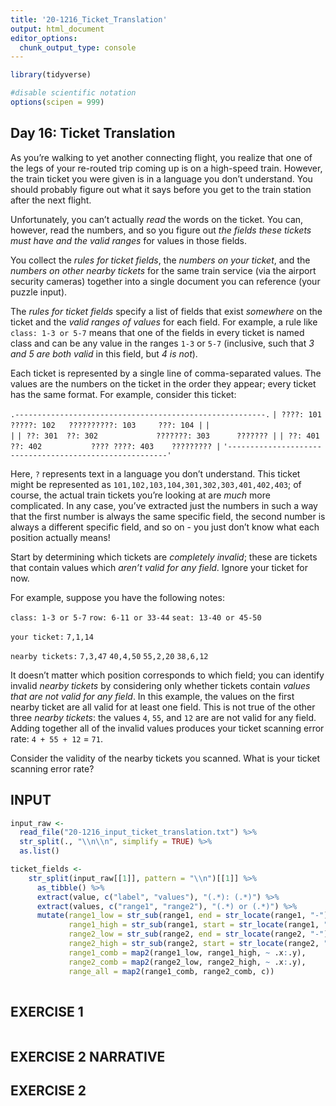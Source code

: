 ```yaml
---
title: '20-1216_Ticket_Translation'
output: html_document
editor_options: 
  chunk_output_type: console
---
```


```r
library(tidyverse)

#disable scientific notation
options(scipen = 999)
```

## Day 16: Ticket Translation

As you're walking to yet another connecting flight, you realize that one of the legs of your re-routed trip coming up is on a high-speed train. However, the train ticket you were given is in a language you don't understand. You should probably figure out what it says before you get to the train station after the next flight.

Unfortunately, you can't actually *read* the words on the ticket. You can, however, read the numbers, and so you figure out *the fields these tickets must have and the valid ranges* for values in those fields.

You collect the *rules for ticket fields*, the *numbers on your ticket*, and the *numbers on other nearby tickets* for the same train service (via the airport security cameras) together into a single document you can reference (your puzzle input).

The *rules for ticket fields* specify a list of fields that exist *somewhere* on the ticket and the *valid ranges of values* for each field. For example, a rule like `class: 1-3 or 5-7` means that one of the fields in every ticket is named class and can be any value in the ranges `1-3` or `5-7` (inclusive, such that *3 and 5 are both valid* in this field, but *4 is not*).

Each ticket is represented by a single line of comma-separated values. The values are the numbers on the ticket in the order they appear; every ticket has the same format. For example, consider this ticket:

`.--------------------------------------------------------.`
`| ????: 101    ?????: 102   ??????????: 103     ???: 104 |`
`|                                                        |`
`| ??: 301  ??: 302             ???????: 303      ??????? |`
`| ??: 401  ??: 402           ???? ????: 403    ????????? |`
`'--------------------------------------------------------'`

Here, `?` represents text in a language you don't understand. This ticket might be represented as `101,102,103,104,301,302,303,401,402,403`; of course, the actual train tickets you're looking at are *much* more complicated. In any case, you've extracted just the numbers in such a way that the first number is always the same specific field, the second number is always a different specific field, and so on - you just don't know what each position actually means!

Start by determining which tickets are *completely invalid*; these are tickets that contain values which *aren't valid for any field*. Ignore your ticket for now.

For example, suppose you have the following notes:

`class: 1-3 or 5-7`
`row: 6-11 or 33-44`
`seat: 13-40 or 45-50`

`your ticket:`
`7,1,14`

`nearby tickets:`
`7,3,47`
`40,4,50`
`55,2,20`
`38,6,12`

It doesn't matter which position corresponds to which field; you can identify invalid *nearby tickets* by considering only whether tickets contain *values that are not valid for any field*. In this example, the values on the first nearby ticket are all valid for at least one field. This is not true of the other three *nearby tickets*: the values `4`, `55`, and `12` are are not valid for any field. Adding together all of the invalid values produces your ticket scanning error rate: `4 + 55 + 12` = `71`.

Consider the validity of the nearby tickets you scanned. What is your ticket scanning error rate?


## INPUT

```r
input_raw <- 
  read_file("20-1216_input_ticket_translation.txt") %>% 
  str_split(., "\\n\\n", simplify = TRUE) %>% 
  as.list()

ticket_fields <- 
    str_split(input_raw[[1]], pattern = "\\n")[[1]] %>% 
      as_tibble() %>% 
      extract(value, c("label", "values"), "(.*): (.*)") %>% 
      extract(values, c("range1", "range2"), "(.*) or (.*)") %>% 
      mutate(range1_low = str_sub(range1, end = str_locate(range1, "-")[1] - 1), 
             range1_high = str_sub(range1, start = str_locate(range1, "-")[1] + 1), 
             range2_low = str_sub(range2, end = str_locate(range2, "-")[1] - 1), 
             range2_high = str_sub(range2, start = str_locate(range2, "-")[1] + 1), 
             range1_comb = map2(range1_low, range1_high, ~ .x:.y), 
             range2_comb = map2(range2_low, range2_high, ~ .x:.y), 
             range_all = map2(range1_comb, range2_comb, c)) 
      


```


## EXERCISE 1

```r


```



## EXERCISE 2 NARRATIVE



## EXERCISE 2

```r

```